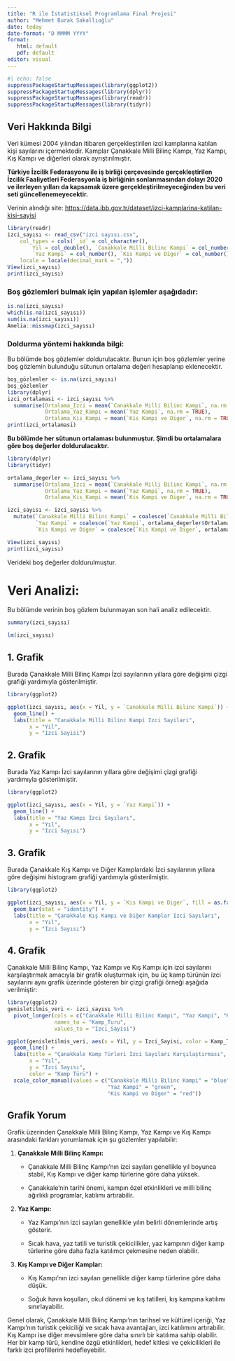 ```yaml
---
title: "R ile İstatistiksel Programlama Final Projesi"
author: "Mehmet Burak Sakallıoğlu"
date: today
date-format: "D MMMM YYYY"
format: 
   html: default
   pdf: default
editor: visual
---
```


```r
#| echo: false
suppressPackageStartupMessages(library(ggplot2))
suppressPackageStartupMessages(library(dplyr))
suppressPackageStartupMessages(library(readr))
suppressPackageStartupMessages(library(tidyr))
```

## Veri Hakkında Bilgi

Veri kümesi 2004 yılından itibaren gerçekleştirilen izci kamplarına katılan kişi sayılarını içermektedir. Kamplar Çanakkale Milli Bilinç Kampı, Yaz Kampı, Kış Kampı ve diğerleri olarak ayrıştırılmıştır.

**Türkiye İzcilik Federasyonu ile iş birliği çerçevesinde gerçekleştirilen İzcilik Faaliyetleri Federasyonla iş birliğinin sonlanmasından dolayı 2020 ve ilerleyen yılları da kapsamak üzere gerçekleştirilmeyeceğinden bu veri seti güncellenemeyecektir.**

Verinin alındığı site: <https://data.ibb.gov.tr/dataset/izci-kamplarina-katilan-kisi-sayisi>

```r
library(readr)
izci_sayısı <- read_csv("izci sayısı.csv", 
    col_types = cols(`_id` = col_character(), 
        Yil = col_double(), `Canakkale Milli Bilinc Kampi` = col_number(), 
        `Yaz Kampi` = col_number(), `Kis Kampi ve Diger` = col_number()), 
    locale = locale(decimal_mark = ","))
View(izci_sayısı)
print(izci_sayısı)
```

### Boş gözlemleri bulmak için yapılan işlemler aşağıdadır:

```r
is.na(izci_sayısı)
which(is.na(izci_sayısı))
sum(is.na(izci_sayısı))
Amelia::missmap(izci_sayısı)
```

### Doldurma yöntemi hakkında bilgi:

Bu bölümde boş gözlemler doldurulacaktır. Bunun için boş gözlemler yerine boş gözlemin bulunduğu sütunun ortalama değeri hesaplanıp eklenecektir.

```r
boş_gözlemler <- is.na(izci_sayısı)
boş_gözlemler
library(dplyr)
izci_ortalamasi <- izci_sayısı %>%
  summarise(Ortalama_Izci = mean(`Canakkale Milli Bilinc Kampi`, na.rm = TRUE),
            Ortalama_Yaz_Kampi = mean(`Yaz Kampi`, na.rm = TRUE),
            Ortalama_Kis_Kampi = mean(`Kis Kampi ve Diger`, na.rm = TRUE))
print(izci_ortalamasi)
```

**Bu bölümde her sütunun ortalaması bulunmuştur. Şimdi bu ortalamalara göre boş değerler doldurulacaktır.**

```r
library(dplyr)
library(tidyr)

ortalama_degerler <- izci_sayısı %>%
  summarise(Ortalama_Izci = mean(`Canakkale Milli Bilinc Kampi`, na.rm = TRUE),
            Ortalama_Yaz_Kampi = mean(`Yaz Kampi`, na.rm = TRUE),
            Ortalama_Kis_Kampi = mean(`Kis Kampi ve Diger`, na.rm = TRUE))

izci_sayısı <- izci_sayısı %>%
  mutate(`Canakkale Milli Bilinc Kampi` = coalesce(`Canakkale Milli Bilinc Kampi`, ortalama_degerler$Ortalama_Izci),
         `Yaz Kampi` = coalesce(`Yaz Kampi`, ortalama_degerler$Ortalama_Yaz_Kampi),
         `Kis Kampi ve Diger` = coalesce(`Kis Kampi ve Diger`, ortalama_degerler$Ortalama_Kis_Kampi))

View(izci_sayısı)
print(izci_sayısı)
```

Verideki boş değerler doldurulmuştur.

# **Veri Analizi:**

Bu bölümde verinin boş gözlem bulunmayan son hali analiz edilecektir.

```r
summary(izci_sayısı)
```

```r
lm(izci_sayısı)
```

## 1. Grafik

Burada Çanakkale Milli Bilinç Kampı İzci sayılarının yıllara göre değişimi çizgi grafiği yardımıyla gösterilmiştir.

```r
library(ggplot2)

ggplot(izci_sayısı, aes(x = Yil, y = `Canakkale Milli Bilinc Kampi`)) +
  geom_line() +
  labs(title = "Canakkale Milli Bilinc Kampi Izci Sayilari",
       x = "Yil",
       y = "Izci Sayisi")
```

## 2. Grafik

Burada Yaz Kampı İzci sayılarının yıllara göre değişimi çizgi grafiği yardımıyla gösterilmiştir.

```r
library(ggplot2)

ggplot(izci_sayısı, aes(x = Yil, y = `Yaz Kampi`)) +
  geom_line() +
  labs(title = "Yaz Kampı Izci Sayıları",
       x = "Yıl",
       y = "Izci Sayısı")

```

## 3. Grafik

Burada Çanakkale Kış Kampı ve Diğer Kamplardaki İzci sayılarının yıllara göre değişimi histogram grafiği yardımıyla gösterilmiştir.

```r
library(ggplot2)

ggplot(izci_sayısı, aes(x = Yil, y = `Kis Kampi ve Diger`, fill = as.factor(Yil))) +
  geom_bar(stat = "identity") +
  labs(title = "Çanakkale Kış Kampı ve Diğer Kamplar Izci Sayıları",
       x = "Yıl",
       y = "Izci Sayısı")

```

## 4. Grafik

Çanakkale Milli Bilinç Kampı, Yaz Kampı ve Kış Kampı için izci sayılarını karşılaştırmak amacıyla bir grafik oluşturmak için, bu üç kamp türünün izci sayılarını aynı grafik üzerinde gösteren bir çizgi grafiği örneği aşağıda verilmiştir:

```r
library(ggplot2)
genisletilmis_veri <- izci_sayısı %>%
  pivot_longer(cols = c("Canakkale Milli Bilinc Kampi", "Yaz Kampi", "Kis Kampi ve Diger"),
               names_to = "Kamp_Turu", 
               values_to = "Izci_Sayisi")

ggplot(genisletilmis_veri, aes(x = Yil, y = Izci_Sayisi, color = Kamp_Turu)) +
  geom_line() +
  labs(title = "Çanakkale Kamp Türleri İzci Sayıları Karşılaştırması",
       x = "Yıl",
       y = "Izci Sayısı",
       color = "Kamp Türü") +
  scale_color_manual(values = c("Canakkale Milli Bilinc Kampi" = "blue",
                                "Yaz Kampi" = "green",
                                "Kis Kampi ve Diger" = "red"))

```

## Grafik Yorum

Grafik üzerinden Çanakkale Milli Bilinç Kampı, Yaz Kampı ve Kış Kampı arasındaki farkları yorumlamak için şu gözlemler yapılabilir:

1.  **Çanakkale Milli Bilinç Kampı:**

    -   Çanakkale Milli Bilinç Kampı'nın izci sayıları genellikle yıl boyunca stabil, Kış Kampı ve diğer kamp türlerine göre daha yüksek.

    -   Çanakkale'nin tarihi önemi, kampın özel etkinlikleri ve milli bilinç ağırlıklı programlar, katılımı artırabilir.

2.  **Yaz Kampı:**

    -   Yaz Kampı'nın izci sayıları genellikle yılın belirli dönemlerinde artış gösterir.

    -   Sıcak hava, yaz tatili ve turistik çekicilikler, yaz kampının diğer kamp türlerine göre daha fazla katılımcı çekmesine neden olabilir.

3.  **Kış Kampı ve Diğer Kamplar:**

    -   Kış Kampı'nın izci sayıları genellikle diğer kamp türlerine göre daha düşük.

    -   Soğuk hava koşulları, okul dönemi ve kış tatilleri, kış kampına katılımı sınırlayabilir.

Genel olarak, Çanakkale Milli Bilinç Kampı'nın tarihsel ve kültürel içeriği, Yaz Kampı'nın turistik çekiciliği ve sıcak hava avantajları, izci katılımını artırabilir. Kış Kampı ise diğer mevsimlere göre daha sınırlı bir katılıma sahip olabilir. Her bir kamp türü, kendine özgü etkinlikleri, hedef kitlesi ve çekicilikleri ile farklı izci profillerini hedefleyebilir.

